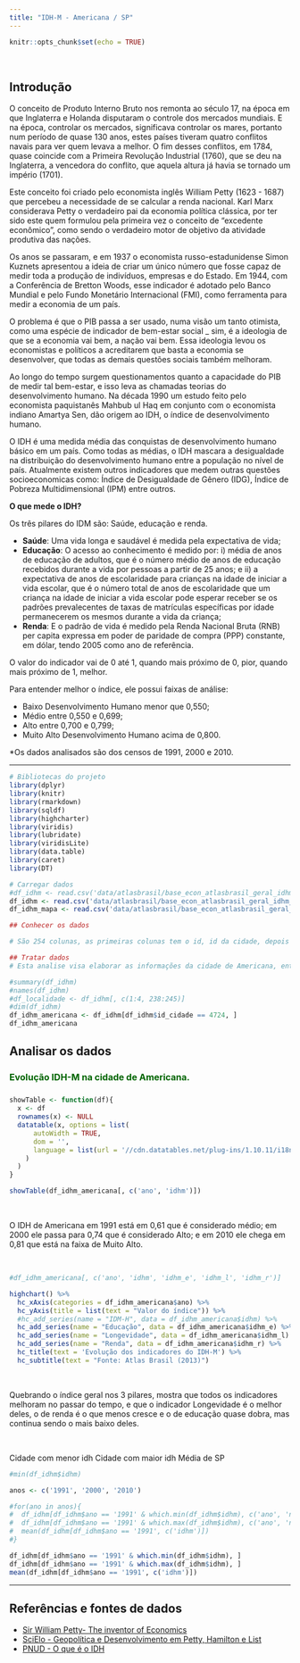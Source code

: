 ```yaml
---
title: "IDH-M - Americana / SP"
---
```


```r
knitr::opts_chunk$set(echo = TRUE)
```

<br />

## Introdução

O conceito de Produto Interno Bruto nos remonta ao século 17, na época em que Inglaterra e Holanda disputaram o controle dos mercados mundiais. E na época, controlar os mercados, significava controlar os mares, portanto num período de quase 130 anos, estes países tiveram quatro conflitos navais para ver quem levava a melhor. O fim desses conflitos, em 1784, quase coincide com a Primeira Revolução Industrial (1760), que se deu na Inglaterra, a vencedora do conflito, que aquela altura já havia se tornado um império (1701).

Este conceito foi criado pelo economista inglês William Petty (1623 - 1687) que percebeu a necessidade de se calcular a renda nacional.
Karl Marx considerava Petty o verdadeiro pai da economia política clássica, por ter sido este quem formulou pela primeira vez o conceito de "excedente econômico", como sendo o verdadeiro motor de objetivo da atividade produtiva das nações.

Os anos se passaram, e em 1937 o economista russo-estadunidense Simon Kuznets apresentou a ideia de criar um único número que fosse capaz de medir toda a produção de indivíduos, empresas e do Estado. Em 1944, com a Conferência de Bretton Woods, esse indicador é adotado pelo Banco Mundial e pelo Fundo Monetário Internacional (FMI), como ferramenta para medir a economia de um país.

O problema é que o PIB passa a ser usado, numa visão um tanto otimista, como uma espécie de indicador de bem-estar social _ sim, é a ideologia de que se a economia vai bem, a nação vai bem. Essa ideologia levou os economistas e políticos a acreditarem que basta a economia se desenvolver, que todas as demais questões sociais também melhoram.

Ao longo do tempo surgem questionamentos quanto a capacidade do PIB de medir tal bem-estar, e isso leva as chamadas teorias do desenvolvimento humano. Na década 1990 um estudo feito pelo economista paquistanês Mahbub ul Haq em conjunto com o economista indiano Amartya Sen, dão origem ao IDH, o índice de desenvolvimento humano.

O IDH é uma medida média das conquistas de desenvolvimento humano básico em um país. Como todas as médias, o IDH mascara a desigualdade na distribuição do desenvolvimento humano entre a população no nível de país. Atualmente existem outros indicadores que medem outras questões socioeconomicas como: Índice de Desigualdade de Gênero (IDG), Índice de Pobreza Multidimensional (IPM) entre outros.

**O que mede o IDH?**

Os três pilares do IDM são: Saúde, educação e renda.

- **Saúde**: Uma vida longa e saudável é medida pela expectativa de vida;
- **Educação**: O acesso ao conhecimento é medido por: i) média de anos de educação de adultos, que é o número médio de anos de educação recebidos durante a vida por pessoas a partir de 25 anos; e ii) a expectativa de anos de escolaridade para crianças na idade de iniciar a vida escolar, que é o número total de anos de escolaridade que um criança na idade de iniciar a vida escolar pode esperar receber se os padrões prevalecentes de taxas de matrículas específicas por idade permanecerem os mesmos durante a vida da criança;
- **Renda**: E o padrão de vida é medido pela Renda Nacional Bruta (RNB) per capita expressa em poder de paridade de compra (PPP) constante, em dólar, tendo 2005 como ano de referência.

O valor do indicador vai de 0 até 1, quando mais próximo de 0, pior, quando mais próximo de 1, melhor.

Para entender melhor o índice, ele possui faixas de análise:

- Baixo Desenvolvimento Humano menor que 0,550;
- Médio entre 0,550 e 0,699; 
- Alto entre 0,700 e 0,799;
- Muito Alto Desenvolvimento Humano acima de 0,800. 

*Os dados analisados são dos censos de 1991, 2000 e 2010.

---

```r

# Bibliotecas do projeto
library(dplyr)
library(knitr)
library(rmarkdown)
library(sqldf)
library(highcharter)
library(viridis)
library(lubridate)
library(viridisLite)
library(data.table)
library(caret)
library(DT)
```


```r
# Carregar dados
#df_idhm <- read.csv('data/atlasbrasil/base_econ_atlasbrasil_geral_idhm_2013_sp_campinas.csv', sep = ';')
df_idhm <- read.csv('data/atlasbrasil/base_econ_atlasbrasil_geral_idhm_2013_sp.csv', sep = ';')
df_idhm_mapa <- read.csv('data/atlasbrasil/base_econ_atlasbrasil_geral_idhm_2013_mapa_dados.csv', sep = ';')

## Conhecer os dados

# São 254 colunas, as primeiras colunas tem o id, id da cidade, depois vem mais de 200 colunas com os dados numéricos que compõem os indicadores finais, seguidos dos totais. Ao final, temos os dados complementares das localidades: nome da cidade, estado, etc.

```

```r

## Tratar dados
# Esta analise visa elaborar as informações da cidade de Americana, então podemos criar um dataset único para a cidade.

#summary(df_idhm)
#names(df_idhm)
#df_localidade <- df_idhm[, c(1:4, 238:245)] 
#dim(df_idhm)
df_idhm_americana <- df_idhm[df_idhm$id_cidade == 4724, ]
df_idhm_americana
```

## Analisar os dados

<div style="color:#006400; font-size:16px; margin: 24px 0px;"><b>
  Evolução IDH-M na cidade de Americana.
</b></div>


```r

showTable <- function(df){
  x <- df
  rownames(x) <- NULL
  datatable(x, options = list(
      autoWidth = TRUE, 
      dom = '',
      language = list(url = '//cdn.datatables.net/plug-ins/1.10.11/i18n/Portuguese-Brasil.json')
    )
  )  
}

showTable(df_idhm_americana[, c('ano', 'idhm')])

```

<br />

O IDH de Americana em 1991 está em 0,61 que é considerado médio; em 2000 ele passa para 0,74 que é considerado Alto; e em 2010 ele chega em 0,81 que está na faixa de Muito Alto.

<br />

```r

#df_idhm_americana[, c('ano', 'idhm', 'idhm_e', 'idhm_l', 'idhm_r')]

highchart() %>% 
  hc_xAxis(categories = df_idhm_americana$ano) %>% 
  hc_yAxis(title = list(text = "Valor do índice")) %>%
  #hc_add_series(name = "IDM-H", data = df_idhm_americana$idhm) %>%
  hc_add_series(name = "Educação", data = df_idhm_americana$idhm_e) %>% 
  hc_add_series(name = "Longevidade", data = df_idhm_americana$idhm_l) %>% 
  hc_add_series(name = "Renda", data = df_idhm_americana$idhm_r) %>%
  hc_title(text = 'Evolução dos indicadores do IDH-M') %>%
  hc_subtitle(text = "Fonte: Atlas Brasil (2013)")

```

<br />

Quebrando o índice geral nos 3 pilares, mostra que todos os indicadores melhoram no passar do tempo, e que o indicador Longevidade é o melhor deles, o de renda é o que menos cresce e o de educação quase dobra, mas continua sendo o mais baixo deles.

<br />

Cidade com menor idh
Cidade com maior idh
Média de SP


```r

#min(df_idhm$idhm)

anos <- c('1991', '2000', '2010')

#for(ano in anos){
#  df_idhm[df_idhm$ano == '1991' & which.min(df_idhm$idhm), c('ano', 'nome_cidade', 'idhm')]
#  df_idhm[df_idhm$ano == '1991' & which.max(df_idhm$idhm), c('ano', 'nome_cidade', 'idhm')]
#  mean(df_idhm[df_idhm$ano == '1991', c('idhm')])  
#}

df_idhm[df_idhm$ano == '1991' & which.min(df_idhm$idhm), ]
df_idhm[df_idhm$ano == '1991' & which.max(df_idhm$idhm), ]
mean(df_idhm[df_idhm$ano == '1991', c('idhm')])


```


---

## Referências e fontes de dados

- <a href="https://qrius.com/sir-william-petty-the-inventor-of-economics/" target="_blank">Sir William Petty- The inventor of Economics</a>
- <a href="https://www.scielo.br/scielo.php?script=sci_arttext&pid=S0101-31572019000200002" target="_blank">SciElo - Geopolítica e Desenvolvimento em Petty, Hamilton e List</a>
- <a href="https://www.br.undp.org/content/brazil/pt/home/idh0/conceitos/o-que-e-o-idh.html" target="_blank">PNUD - O que é o IDH</a>


<br />
